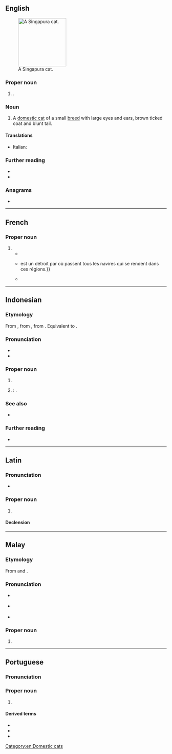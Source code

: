 {{also|Singapūra}}
==English==
[[File:Raffles singapura cat.jpg|thumb|right|150px|A Singapura cat.]]

===Proper noun===
{{en-proper noun}}

# {{lb|en|historical}} {{place|en|A 14th-century [[Malay]] <<kingdom>> centered in modern-day <<c/Singapore>>}}.

===Noun===
{{en-noun}}

# {{lb|en|felinology}} A [[domestic cat]] of a small [[breed]] with large eyes and ears, brown ticked coat and blunt tail.

====Translations====
{{checktrans-top}}
* Italian: {{t-check|it|gatto Singapura}}
{{trans-mid}}
{{trans-bottom}}

===Further reading===
* {{pedia|Singapura (cat)}}
* {{comcatlite|Singapura}}

===Anagrams===
* {{anagrams|en|a=aaginprsu|Praguians}}

[[Category:en:Domestic cats]]

----

==French==

===Proper noun===
{{head|fr|proper noun}}

# {{rfdef|fr}}
#* {{quote-book|fr|year=1785|author=Jean Baptiste Antoine Malisset d'Hertereau|publisher=Lami|title=La Parfaite Intelligence du Commmerce{{nb...}}|volume=1|page=168|pageurl=https://books.google.com.sg/books?id=lHI-AAAAcAAJ&pg=PA168|passage={{nb...}}; elle est séparée de la Presqu'Isle Orientale de l'Inde par les détroits de Malaca & de '''Singapura'''.}}
#* {{quote-book|fr|title=Journal Asiatique|publisher=Société Asiatique|year=1918|page=1114|url=https://books.google.com.sg/books?id=tFLdko9a6xUC|passage='''Singapura'''{{...}}est un détroit par où passent tous les navires qui se rendent dans ces régions.}}
#* {{quote-book|fr|title=Études sur l'histoire du sultanat de Patani|seriesvolume=14|series=Etudes Thématiques: École Française d'Extrême-Orient|author=Daniel Perret|editors=Daniel Perret; ʻAmmarā Sīsuchāt; Sombūn Thanasuk|publisher=École française d'Extrême-Orient|year=2004|ISBN=9782855396507|url=https://books.google.com.sg/books?id=bKcMAQAAMAAJ|page=22|passage=Apprenant cet assassinat, le roi de Siam place le mandarin en question à la tête de l’expédition qui va attaquer '''Singapura''', mais l’ancien roi de Palembang parvient à s’enfuir.}}

----

==Indonesian==
{{wikipedia|lang=id}}

===Etymology===
From {{inh|id|ms|Singapura}}, from {{der|id|sa|सिंहपुर|tr=siṃhá-pura}}, from {{compound|sa|सिंह|t1=lion|पुर|t2=city|nocat=y}}. Equivalent to {{compound|id|singa|pura|t1=lion|t2=city}}.

===Pronunciation===
* {{IPA|id|/siŋapura/|}}
* {{hyphenation|id|Si|nga|pu|ra}}

===Proper noun===
{{head|id|proper noun}}

# {{place|id|island/and/city-state|r/Southeast Asia|t1=Singapore}}
# {{l|en|Singapura}}: {{place|en|A 14th-century [[Malay]] <<kingdom>> centered in modern-day <<c/Singapore>>}}.

===See also===
* {{list:countries of Asia/id}}

===Further reading===
* {{R:KBBI Daring}}

----

==Latin==
{{wikipedia|lang=la}}

===Pronunciation===
*{{la-IPA}}

===Proper noun===
{{la-proper noun|Singapura<1>}}

# {{lb|la|New Latin}} {{place|la|island/and/city-state|r/Southeast Asia|t1=Singapore}}

====Declension====
{{la-ndecl|Singapura<1>}}

----

==Malay==
{{wikipedia|lang=ms}}

===Etymology===
From {{der|ms|sa|सिंह|tr=siṃhá||lion}} and {{m|sa|पुर||city}}.

===Pronunciation===
* {{a|Johor-Selangor}} {{IPA|ms|/siŋəpurə/}}
* {{a|Riau-Lingga}} {{IPA|ms|/siŋapura/}}
* {{rhymes|ms|urə|rə|ə}}

===Proper noun===
{{ms-proper noun|j=سيڠاڤورا}}

# {{place|ms|island/and/city-state|r/Southeast Asia|t1=Singapore}}

----

==Portuguese==
{{wp|lang=pt}}

===Pronunciation===
{{pt-IPA}}

===Proper noun===
{{pt-proper noun|f}}

# {{place|pt|island/and/city-state|r/Southeast Asia|t1=Singapore}}

====Derived terms====
* {{l|pt|singapurano}}
* {{l|pt|singapurense}}
* {{l|pt|singapuriano}}